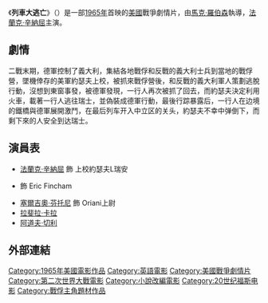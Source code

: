 {{Infobox Film 
  | name = 列車大逃亡
  | original_name = ''Von Ryan's Express''
  | image = VonRyansExpress.jpg
  | caption = 原電影海報
  | director = [[馬克·羅伯森|馬克·羅伯森]] 
  | producer = [[Saul_David|Saul David]]
  | writer = [[James_Jones_(author)|大衛韋斯特海默]] (小說)<br>Joseph Landon<br>Wendell Mayes			
  | starring =[[法蘭克·辛納屈|法蘭克·辛納屈]]<br>[[特雷弗·霍華德|特雷弗·霍華德]]<br>[[塞爾吉奧·芬托尼|塞爾吉奧·芬托尼]]
  | music =
  | cinematography = 		
  | editing =
  | distributor = [[二十世紀福斯|二十世紀福斯]]
  | released = 1965年6月23日 ([[美國|美國]])
  | runtime  = 117分   
  | language = [[英語|英語]]
  | budget = 
  | amg_id = 
  | imdb_id = 
  | tw_name =大逃亡 
}}
《'''列車大逃亡'''》（{{lang-en|Von Ryan's Express}}）是一部[[1965年電影|1965年]]首映的[[美國電影|美國]]戰爭劇情片，由[[馬克·羅伯森|馬克·羅伯森]]執導，[[法蘭克·辛納屈|法蘭克·辛納屈]]主演。

==劇情==
二戰末期，德軍控制了義大利，集結各地戰俘和反戰的義大利士兵到當地的戰俘營，墜機倖存的美軍約瑟夫上校，被抓來戰俘營後，和反戰的義大利軍人策劃逃脫行動，沒想到東窗事發，被德軍發現，一行人再次被抓了回去，而約瑟夫決定利用火車，載著一行人逃往瑞士，並偽裝成德軍行動，最後行踪暴露后，一行人在边境的鐵橋與德軍展開激鬥，在最后列车开入中立区的关头，約瑟夫不幸中弹倒下，而剩下來的人安全到达瑞士。

==演員表==
* [[法蘭克·辛納屈|法蘭克·辛納屈]] 飾 上校約瑟夫L瑞安
* {{link-en|屈佛·霍華|Trevor Howard}} 飾 Eric Fincham
* [[塞爾吉奧·芬托尼|塞爾吉奧·芬托尼]] 飾 Oriani上尉
* [[拉斐拉·卡拉|拉斐拉·卡拉]]
* [[阿道夫·切利|阿道夫·切利]]

==外部連結==
{{Commons category|Von Ryan's Express (film)}}

{{DEFAULTSORT:From Here to Eternity}}
[[Category:1965年美國電影作品|Category:1965年美國電影作品]]
[[Category:英語電影|Category:英語電影]]
[[Category:美國戰爭劇情片|Category:美國戰爭劇情片]]
[[Category:第二次世界大戰電影|Category:第二次世界大戰電影]]
[[Category:小說改編電影|Category:小說改編電影]]
[[Category:20世纪福斯电影|Category:20世纪福斯电影]]
[[Category:戰俘主角題材作品|Category:戰俘主角題材作品]]